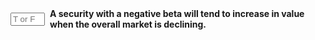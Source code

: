 ::: {.question-block}

<form onsubmit="event.preventDefault(); checkAnswerBox('module2_tf_q81','T')" style="display: flex; align-items: center; gap: 8px;">
<input type="text" id="module2_tf_q81" name="module2_tf_q81" maxlength="1" placeholder="T or F"
         style="width: 55px;" data-correct-answer="T" /> <label for="module2_tf_q81"><strong>A security with a negative beta will tend to increase in value when the overall market is declining.</strong></label>
</form>

<div id="feedback-module2_tf_q81" class="feedback" data-status="" style="display:none;">
The sentence is TRUE. A negative beta indicates an inverse correlation with the market, acting as a hedge in downturn scenarios.
</div>
:::